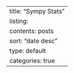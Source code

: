 ---
title: "Sympy Stats"
listing:
  contents: posts
  sort: "date desc"
  type: default
  categories: true
---